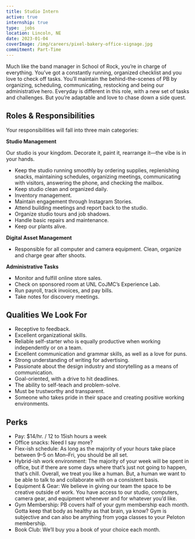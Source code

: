 ```yaml
---
title: Studio Intern
active: true
internship: true
type: _jobs
location: Lincoln, NE
date: 2023-01-04
coverImage: /img/careers/pixel-bakery-office-signage.jpg
commitment: Part-Time
---
```


Much like the band manager in School of Rock, you’re in charge of everything. You’ve got a constantly running, organized checklist and you love to check off tasks. You’ll maintain the behind-the-scenes of PB by organizing, scheduling, communicating, restocking and being our administrative hero. Everyday is different in this role, with a new set of tasks and challenges. But you’re adaptable and love to chase down a side quest.

## Roles & Responsibilities
Your responsibilities will fall into three main categories:

**Studio Management**

Our studio is your kingdom. Decorate it, paint it, rearrange it—the vibe is in your hands.

- Keep the studio running smoothly by ordering supplies, replenishing snacks, maintaining schedules, organizing meetings, communicating with visitors, answering the phone, and checking the mailbox.
- Keep studio clean and organized daily.
- Inventory management.
- Maintain engagement through Instagram Stories.
- Attend building meetings and report back to the studio.
- Organize studio tours and job shadows.
- Handle basic repairs and maintenance.
- Keep our plants alive.

**Digital Asset Management**

- Responsible for all computer and camera equipment. Clean, organize and charge gear after shoots.

**Administrative Tasks**

- Monitor and fulfill online store sales.
- Check on sponsored room at UNL CoJMC’s Experience Lab.
- Run payroll, track invoices, and pay bills.
- Take notes for discovery meetings.

## Qualities We Look For
- Receptive to feedback.
- Excellent organizational skills.
- Reliable self-starter who is equally productive when working independently or on a team.
- Excellent communication and grammar skills, as well as a love for puns.
- Strong understanding of writing for advertising.
- Passionate about the design industry and storytelling as a means of communication.
- Goal-oriented, with a drive to hit deadlines.
- The ability to self-teach and problem-solve.
- Must be trustworthy and transparent.
- Someone who takes pride in their space and creating positive working environments.

## Perks
- Pay: $14/hr. / 12 to 15ish hours a week
- Office snacks: Need I say more?
- Flex-ish schedule: As long as the majority of your hours take place between 9–5 on Mon–Fri, you should be all set.
- Hybrid-ish work environment: The majority of your week will be spent in office, but if there are some days where that’s just not going to happen, that’s chill. Overall, we treat you like a human. But, a human we want to be able to talk to and collaborate with on a consistent basis.
- Equipment & Gear: We believe in giving our team the space to be creative outside of work. You have access to our studio, computers, camera gear, and equipment whenever and for whatever you’d like.
- Gym Membership: PB covers half of your gym membership each month. Gotta keep that body as healthy as that brain, ya know? Gym is subjective and can also be anything from yoga classes to your Peloton membership.
- Book Club: We’ll buy you a book of your choice each month.
